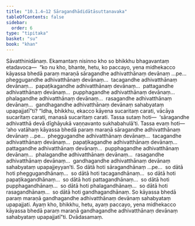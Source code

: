 ```yaml
---
title: "10.1.4–12 Sāragandhādidātāsuttanavaka"
tableOfContents: false
sidebar:
  order: 6
type: "tipitaka"
basket: "su"
book: "khan"
---
```



<DynamicBreadcrumb />

<Division number="441–449" book="khan" bookNo="13">

<Paragraph number="1206" book="khan">
Sāvatthinidānaṃ. Ekamantaṃ nisinno kho so bhikkhu bhagavantaṃ etadavoca—  “ko nu kho, bhante, hetu, ko paccayo, yena midhekacco kāyassa bhedā paraṃ maraṇā sāragandhe adhivatthānaṃ devānaṃ …pe…  pheggugandhe adhivatthānaṃ devānaṃ…  tacagandhe adhivatthānaṃ devānaṃ…  papaṭikagandhe adhivatthānaṃ devānaṃ…  pattagandhe adhivatthānaṃ devānaṃ…  pupphagandhe adhivatthānaṃ devānaṃ…  phalagandhe adhivatthānaṃ devānaṃ…  rasagandhe adhivatthānaṃ devānaṃ…  gandhagandhe adhivatthānaṃ devānaṃ sahabyataṃ upapajjatī”ti? “Idha, bhikkhu, ekacco kāyena sucaritaṃ carati, vācāya sucaritaṃ carati, manasā sucaritaṃ carati. Tassa sutaṃ hoti—  ‘sāragandhe adhivatthā devā dīghāyukā vaṇṇavanto sukhabahulā’ti. Tassa evaṃ hoti—  ‘aho vatāhaṃ kāyassa bhedā paraṃ maraṇā sāragandhe adhivatthānaṃ devānaṃ …pe…  pheggugandhe adhivatthānaṃ devānaṃ…  tacagandhe adhivatthānaṃ devānaṃ…  papaṭikagandhe adhivatthānaṃ devānaṃ…  pattagandhe adhivatthānaṃ devānaṃ…  pupphagandhe adhivatthānaṃ devānaṃ…  phalagandhe adhivatthānaṃ devānaṃ…  rasagandhe adhivatthānaṃ devānaṃ…  gandhagandhe adhivatthānaṃ devānaṃ sahabyataṃ upapajjeyyan’ti. So dātā hoti sāragandhānaṃ …pe…  so dātā hoti pheggugandhānaṃ…  so dātā hoti tacagandhānaṃ…  so dātā hoti papaṭikagandhānaṃ…  so dātā hoti pattagandhānaṃ…  so dātā hoti pupphagandhānaṃ…  so dātā hoti phalagandhānaṃ…  so dātā hoti rasagandhānaṃ…  so dātā hoti gandhagandhānaṃ. So kāyassa bhedā paraṃ maraṇā gandhagandhe adhivatthānaṃ devānaṃ sahabyataṃ upapajjati. Ayaṃ kho, bhikkhu, hetu, ayaṃ paccayo, yena midhekacco kāyassa bhedā paraṃ maraṇā gandhagandhe adhivatthānaṃ devānaṃ sahabyataṃ upapajjatī”ti.

</Paragraph>
</Division>

<Paragraph number="1207" type="center" book="khan">
Dvādasamaṃ.
</Paragraph>